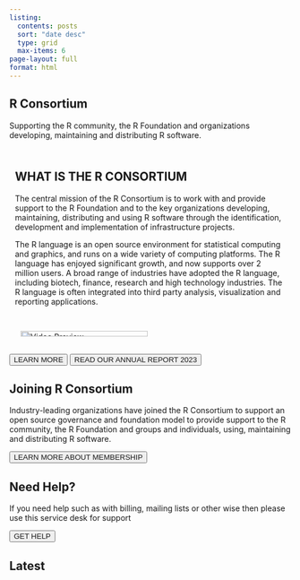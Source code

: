 ```yaml
---
listing:
  contents: posts
  sort: "date desc"
  type: grid
  max-items: 6
page-layout: full
format: html
---
```

<!--
<section class="linux-banner"> 
<img class="banner-image" src="lfprojects_banner_other.svg">
</section> -->
<section id="hero">
        <h2>R Consortium</h2>
        <p>Supporting the R community, the R Foundation and organizations developing, maintaining and distributing R software.</p>
</section>

<section class="what-is-r-section">
  <div style="display: flex; flex-wrap: wrap">
  <div style="flex: 1; min-width: 300px; padding: 10px;">
  <h2>WHAT IS THE R CONSORTIUM</h2>
  <p>The central mission of the R Consortium is to work with and provide support to the R Foundation and to the key organizations developing, maintaining, distributing and using R software through the identification, development and implementation of infrastructure projects.</p>
  <p>The R language is an open source environment for statistical computing and graphics, and runs on a wide variety of computing platforms. The R language has enjoyed significant growth, and now supports over 2 million users. A broad range of industries have adopted the R language, including biotech, finance, research and high technology industries. The R language is often integrated into third party analysis, visualization and reporting applications.</p>
  </div>
  <div style="flex: 1; min-width: 300px; padding: 20px; border">
  <a class="video-popup" href="https://www.youtube.com/watch?v=XcBLEVknqvY" target="blank">
  <img src="https://www.r-consortium.org/wp-content/uploads/sites/13/2016/09/rcon_video_preview.png" alt="Video Preview" style="width: 70%; height: auto; cursor: pointer;">
  </a>
  </div>
  </div>
<button class="dark-button"><a href="about/about.qmd" style="text-decoration: none;">LEARN MORE</a></button>
<button class="dark-button"><a href="docs/RC-AR-2023_Final-Draft_1-30-24.pdf" style="text-decoration: none;">READ OUR ANNUAL REPORT 2023</a></button>

</section>

<section class="joining-r-section">
<h2>Joining R Consortium</h2>

<p>
Industry-leading organizations have joined the R Consortium to support an open source governance and foundation model to provide support to the R community, the R Foundation and groups and individuals, using, maintaining and distributing R software.
</p>

<button class="dark-button"><a href="join.qmd" style="text-decoration: none;">LEARN MORE ABOUT MEMBERSHIP</a></button>

</section>

<section class="need-help-section">
<h2>Need Help?</h2>
<p>
If you need help such as with billing, mailing lists or other wise then please use this service desk for support
</p>
<button class="dark-button"><a href="https://members.r-consortium.org/" style="text-decoration: none;">GET HELP</a></button>
</section>

<h2>Latest</h2>

